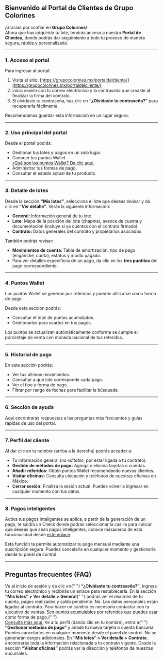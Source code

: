 ## Bienvenido al Portal de Clientes de Grupo Colorines

¡Gracias por confiar en **Grupo Colorines**!  
Ahora que has adquirido tu lote, tendrás acceso a nuestro **Portal de Clientes**, donde podrás dar seguimiento a todo tu proceso de manera segura, rápida y personalizada.

---

### 1. Acceso al portal

Para ingresar al portal:

1. Visita el sitio: [https://grupocolorines.mx/portaldelcliente/](https://grupocolorines.mx/portaldelcliente/)
2. Inicia sesión con tu correo electrónico y la contraseña que creaste al finalizar la firma del contrato.
3. Si olvidaste tu contraseña, haz clic en **“¿Olvidaste tu contraseña?”** para recuperarla fácilmente.

<Note>Recomendamos guardar esta información en un lugar seguro.</Note>

---

### 2. Uso principal del portal

Desde el portal podrás:

- Gestionar tus lotes y pagos en un solo lugar.
- Conocer tus puntos Wallet.  
  [¿Qué son los puntos Wallet? Da clic aquí.](#)
- Administrar tus formas de pago.
- Consultar el estado actual de tu producto.

---

### 3. Detalle de lotes

Desde la sección **“Mis lotes”**, selecciona el lote que deseas revisar y da clic en **“Ver detalle”**. Verás la siguiente información:

- **General:** Información general de tu lote.
- **Lote:** Mapa de la posición del lote (chapina), avance de cuenta y documentación (incluye si ya cuentas con el contrato firmado).
- **Contrato:** Datos generales del contrato y propietarios asociados.

También podrás revisar:

- **Movimientos de cuenta:** Tabla de amortización, tipo de pago (enganche, cuota), estatus y monto pagado.
- Para ver detalles específicos de un pago, da clic en los **tres puntitos** del pago correspondiente.

---

### 4. Puntos Wallet

Los puntos Wallet se generan por referidos y pueden utilizarse como forma de pago.

Desde esta sección podrás:

- Consultar el total de puntos acumulados.
- Gestionarlos para usarlos en tus pagos.

<Note>
  Los puntos se actualizan automáticamente conforme se cumple el porcentaje de
  venta con moneda nacional de tus referidos.
</Note>

---

### 5. Historial de pago

En esta sección podrás:

- Ver tus últimos movimientos.
- Consultar a qué lote corresponde cada pago.
- Ver el tipo y forma de pago.
- Filtrar por rango de fechas para facilitar la búsqueda.

---

### 6. Sección de ayuda

Aquí encontrarás respuestas a las preguntas más frecuentes y guías rápidas de uso del portal.

---

### 7. Perfil del cliente

Al dar clic en tu nombre (arriba a la derecha) podrás acceder a:

- Tu información general (_no editable_, por estar ligada a tu contrato).
- **Gestión de métodos de pago:** Agrega o elimina tarjetas o cuentas.
- **Añadir referidos:** Obtén puntos Wallet recomendando nuevos clientes.
- **Visitar oficinas:** Consulta ubicación y teléfonos de nuestras oficinas en México.
- **Cerrar sesión:** Finaliza la sesión actual. Puedes volver a ingresar en cualquier momento con tus datos.

---

### 8. Pagos inteligentes

Activa tus pagos inteligentes se aplica, a partir de la generación de un pago, te saldrá un Check
donde podrás seleccionar la casilla para indicar que deseas que sean pagos inteligentes, conoce másacerca de
esta funcionalidad desde [este enlace](#).

<Info>
  Esta función te permite automatizar tu pago mensual mediante una suscripción
  segura. Puedes cancelarla en cualquier momento y gestionarla desde tu panel de
  control.
</Info>

---

## Preguntas frecuentes (FAQ)

<AccordionGroup type="multiple">
  <Accordion title="¿Qué hago si olvidé mi contraseña?">
    Ve al inicio de sesión y da clic en{" "}
    <strong>“¿Olvidaste tu contraseña?”</strong>, ingresa tu correo electrónico
    y recibirás un enlace para restablecerla.
  </Accordion>
  <Accordion title="¿Dónde puedo ver cuánto debo actualmente?">
    En la sección <strong>“Mis lotes” &gt; Ver detalle &gt; General</strong>{" "}
    podrás ver el resumen de tu cuenta, pagos realizados y saldo pendiente.
  </Accordion>
  <Accordion title="¿Puedo modificar mis datos personales desde el portal?">
    No. Los datos personales están ligados al contrato. Para hacer un cambio es
    necesario contactar con tu ejecutivo de ventas.
  </Accordion>
  <Accordion title="¿Qué son los puntos Wallet?">
    Son puntos acumulables por referidos que puedes usar como forma de pago.{" "}
    <br />
    <a href="#">Consulta más aquí.</a>
  </Accordion>
  <Accordion title="¿Cómo agrego una forma de pago?">
    Ve a tu perfil (dando clic en tu nombre), entra a{" "}
    <strong>“Gestionar métodos de pago”</strong> y añade tu nueva tarjeta o
    cuenta bancaria.
  </Accordion>
  <Accordion title="¿Qué pasa si ya no quiero seguir con los pagos inteligentes?">
    Puedes cancelarlos en cualquier momento desde el panel de control. No se
    generarán cargos adicionales.
  </Accordion>
  <Accordion title="¿Dónde puedo consultar mis contratos?">
    En <strong>“Mis lotes” &gt; Ver detalle &gt; Contrato</strong>, encontrarás
    toda la información relacionada a tu contrato vigente.
  </Accordion>
  <Accordion title="¿Cómo contacto a Grupo Colorines?">
    Desde la sección <strong>“Visitar oficinas”</strong> podrás ver la dirección
    y teléfonos de nuestras sucursales.
  </Accordion>
</AccordionGroup>
